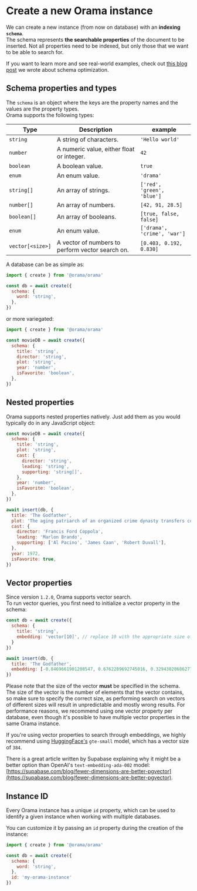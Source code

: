 
# Create a new Orama instance

We can create a new instance (from now on database) with an **indexing `schema`**.<br/>
The schema represents **the searchable properties** of the document to be inserted.
Not all properties need to be indexed, but only those that we want to be able to search for.

If you want to learn more and see real-world examples, check out [this blog post](https://oramasearch.com/blog/optimizing-orama-schema-optimization) we wrote about schema optimization.

## Schema properties and types

The `schema` is an object where the keys are the property names and the values are the property types. \
Orama supports the following types:

| Type             | Description                                                                 | example                                                                     |
| ---------------- | --------------------------------------------------------------------------- | --------------------------------------------------------------------------- |
| `string`         | A string of characters.                                                     | `'Hello world'`                                                             |
| `number`         | A numeric value, either float or integer.                                   | `42`                                                                        |
| `boolean`        | A boolean value.                                                            | `true`                                                                      |
| `enum`           | An enum value.                                                              | `'drama'`                                                                   |
| `string[]`       | An array of strings.                                                        | `['red', 'green', 'blue']`                                                  |
| `number[]`       | An array of numbers.                                                        | `[42, 91, 28.5]`                                                            |
| `boolean[]`      | An array of booleans.                                                       | `[true, false, false]`                                                      |
| `enum`           | An enum value.                                                              | `['drama', 'crime', 'war']`                                                 |
| `vector[<size>]` | A vector of numbers to perform vector search on.                            | `[0.403, 0.192, 0.830]`                                                     |

A database can be as simple as:

```javascript copy
import { create } from '@orama/orama'

const db = await create({
  schema: {
    word: 'string',
  },
})
```

or more variegated:

```javascript copy
import { create } from '@orama/orama'

const movieDB = await create({
  schema: {
    title: 'string',
    director: 'string',
    plot: 'string',
    year: 'number',
    isFavorite: 'boolean',
  },
})
```

## Nested properties

Orama supports nested properties natively. Just add them as you would typically do in any JavaScript object:

```javascript copy
const movieDB = await create({
  schema: {
    title: 'string',
    plot: 'string',
    cast: {
      director: 'string',
      leading: 'string',
      supporting: 'string[]',
    },
    year: 'number',
    isFavorite: 'boolean',
  },
})

await insert(db, {
  title: 'The Godfather',
  plot: 'The aging patriarch of an organized crime dynasty transfers control of his clandestine empire to his reluctant son.',
  cast: {
    director: 'Francis Ford Coppola',
    leading: 'Marlon Brando',
    supporting: ['Al Pacino', 'James Caan', 'Robert Duvall'],
  },
  year: 1972,
  isFavorite: true,
})
```

## Vector properties

Since version `1.2.0`, Orama supports vector search. \
To run vector queries, you first need to initialize a vector property in the schema:

```javascript copy
const db = await create({
  schema: {
    title: 'string',
    embedding: 'vector[10]', // replace 10 with the appropriate size of your vector
  }
})

await insert(db, {
  title: 'The Godfather',
  embedding: [-0.8469661901208547, 0.6762289692745016, 0.3294302068627739, -0.9269241187762711, -0.8340635986042049, -0.9940330715457502, -0.46761552816396046, 0.2818135926099674, -0.5812061227183709, 0.6443446315273054],
})
```

Please note that the size of the vector **must** be specified in the schema. \
The size of the vector is the number of elements that the vector contains, so make sure to specify the correct size, as performing search on vectors of different sizes will result in unpredictable and mostly wrong results.
For performance reasons, we recommend using one vector property per database, even though it's possible to have multiple vector properties in the same Orama instance.

If you're using vector properties to search through embeddings, we highly recommend using [HuggingFace's](https://huggingface.co/) `gte-small` model, which has a vector size of `384`.

There is a great article written by Supabase explaining why it might be a better option than OpenAI's `text-embedding-ada-002` model: [https://supabase.com/blog/fewer-dimensions-are-better-pgvector](https://supabase.com/blog/fewer-dimensions-are-better-pgvector).

## Instance ID

Every Orama instance has a unique `id` property, which can be used to identify a given instance when working with multiple databases.

You can customize it by passing an `id` property during the creation of the instance:

```javascript copy
import { create } from '@orama/orama'

const db = await create({
  schema: {
    word: 'string',
  },
  id: 'my-orama-instance'
})
```
